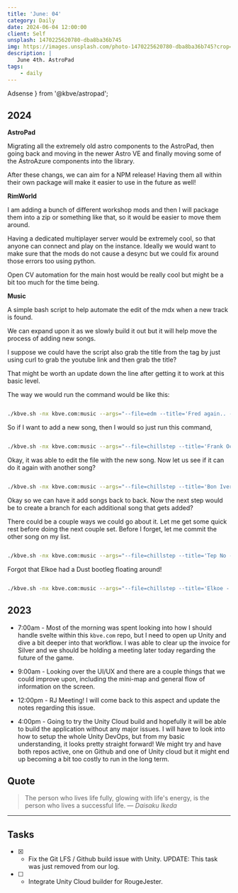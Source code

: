 ```yaml
---
title: 'June: 04'
category: Daily
date: 2024-06-04 12:00:00
client: Self
unsplash: 1470225620780-dba8ba36b745
img: https://images.unsplash.com/photo-1470225620780-dba8ba36b745?crop=entropy&cs=srgb&fm=jpg&ixid=MnwzNjM5Nzd8MHwxfHJhbmRvbXx8fHx8fHx8fDE2ODE3NDg2ODY&ixlib=rb-4.0.3&q=85
description: |
   June 4th. AstroPad
tags:
    - daily
---
```



  Adsense
} from '@kbve/astropad';


## 2024

**AstroPad**

Migrating all the extremely old astro components to the AstroPad, then going back and moving in the newer Astro VE and finally moving some of the AstroAzure components into the library.

After these changs, we can aim for a NPM release! Having them all within their own package will make it easier to use in the future as well!

**RimWorld**

I am adding a bunch of different workshop mods and then I will package them into a zip or something like that, so it would be easier to move them around.

Having a dedicated multiplayer server would be extremely cool, so that anyone can connect and play on the instance. Ideally we would want to make sure that the mods do not cause a desync but we could fix around those errors too using python.

Open CV automation for the main host would be really cool but might be a bit too much for the time being.

**Music**

A simple bash script to help automate the edit of the mdx when a new track is found.

We can expand upon it as we slowly build it out but it will help move the process of adding new songs.

I suppose we could have the script also grab the title from the tag by just using curl to grab the youtube link and then grab the title?

That might be worth an update down the line after getting it to work at this basic level.

The way we would run the command would be like this:

```bash

./kbve.sh -nx kbve.com:music --args="--file=edm --title='Fred again.. - Billie (Loving Arms)' --ytid=XqUZcHBsU5I"

```

So if I want to add a new song, then I would so just run this command,

```bash

./kbve.sh -nx kbve.com:music --args="--file=chillstep --title='Frank Ocean x Moderat - Chanel x A New Error (Fred Again Mashup Remake)' --ytid=zM0YGiaRfko"

```

Okay, it was able to edit the file with the new song.
Now let us see if it can do it again with another song?

```bash

./kbve.sh -nx kbve.com:music --args="--file=chillstep --title='Bon Iver - Perth (JacM Chillstep Remix)' --ytid=BJ1WADbGYIE"

```

Okay so we can have it add songs back to back. Now the next step would be to create a branch for each additional song that gets added?

There could be a couple ways we could go about it. Let me get some quick rest before doing the next couple set. Before I forget, let me commit the other song on my list.

```bash

./kbve.sh -nx kbve.com:music --args="--file=chillstep --title='Tep No - Pacing (Elkoe Remix)' --ytid=BA01rTCQ3Bk"

```

Forgot that Elkoe had a Dust bootleg floating around!

```bash

./kbve.sh -nx kbve.com:music --args="--file=chillstep --title='Elkoe - Dust (Bootleg)' --ytid=1ty84eT-PAo"

```

<Adsense />

## 2023

- 7:00am - Most of the morning was spent looking into how I should handle svelte within this `kbve.com` repo, but I need to open up Unity and dive a bit deeper into that workflow.
I was able to clear up the invoice for Silver and we should be holding a meeting later today regarding the future of the game.

- 9:00am - Looking over the UI/UX and there are a couple things that we could improve upon, including the mini-map and general flow of information on the screen.

- 12:00pm - RJ Meeting! I will come back to this aspect and update the notes regarding this issue.

- 4:00pm - Going to try the Unity Cloud build and hopefully it will be able to build the application without any major issues.
I will have to look into how to setup the whole Unity DevOps, but from my basic understanding, it looks pretty straight forward!
We might try and have both repos active, one on Github and one of Unity cloud but it might end up becoming a bit too costly to run in the long term.

## Quote

> The person who lives life fully, glowing with life's energy, is the person who lives a successful life.
> — <cite>Daisaku Ikeda</cite>

---

## Tasks

- [X] - Fix the Git LFS / Github build issue with Unity. UPDATE: This task was just removed from our log.
- [ ] - Integrate Unity Cloud builder for RougeJester.

